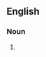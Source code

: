 {{also|Hecklers}}

==English==

===Noun===
{{head|en|noun plural form}}

# {{plural of|heckler|lang=en}}
